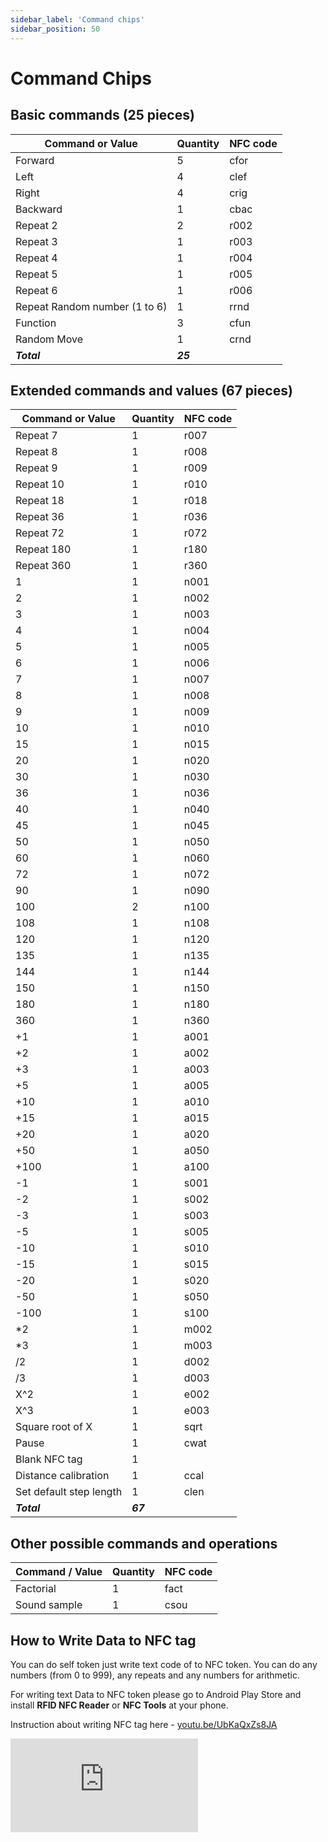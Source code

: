 ```yaml
---
sidebar_label: 'Command chips'
sidebar_position: 50
---
```


# Command Chips

## **Basic commands (25 pieces)**

| Command or Value | Quantity | NFC code |
| --- | --- | --- |
| Forward | 5 | cfor |
| Left | 4 | clef |
| Right | 4 | crig |
| Backward | 1 | cbac |
| Repeat 2 | 2 | r002 |
| Repeat 3 | 1 | r003 |
| Repeat 4 | 1 | r004 |
| Repeat 5 | 1 | r005 |
| Repeat 6 | 1 | r006 |
| Repeat Random number (1 to 6) | 1 | rrnd |
| Function | 3 | cfun |
| Random Move | 1 | crnd |
| ***Total*** | ***25*** | |

## **Extended commands and values (67 pieces)**

| Command or Value | Quantity | NFC code |
| --- | --- | --- |
| Repeat 7 | 1 | r007 |
| Repeat 8 | 1 | r008 |
| Repeat 9 | 1 | r009 |
| Repeat 10 | 1 | r010 |
| Repeat 18 | 1 | r018 |
| Repeat 36 | 1 | r036 |
| Repeat 72 | 1 | r072 |
| Repeat 180 | 1 | r180 |
| Repeat 360 | 1 | r360 |
| 1 | 1 | n001 |
| 2 | 1 | n002 |
| 3 | 1 | n003 |
| 4 | 1 | n004 |
| 5 | 1 | n005 |
| 6 | 1 | n006 |
| 7 | 1 | n007 |
| 8 | 1 | n008 |
| 9 | 1 | n009 |
| 10 | 1 | n010 |
| 15 | 1 | n015 |
| 20 | 1 | n020 |
| 30 | 1 | n030 |
| 36 | 1 | n036 |
| 40 | 1 | n040 |
| 45 | 1 | n045 |
| 50 | 1 | n050 |
| 60 | 1 | n060 |
| 72 | 1 | n072 |
| 90 | 1 | n090 |
| 100 | 2 | n100 |
| 108 | 1 | n108 |
| 120 | 1 | n120 |
| 135 | 1 | n135 |
| 144 | 1 | n144 |
| 150 | 1 | n150 |
| 180 | 1 | n180 |
| 360 | 1 | n360 |
| +1 | 1 | a001 |
| +2 | 1 | a002 |
| +3 | 1 | a003 |
| +5 | 1 | a005 |
| +10 | 1 | a010 |
| +15 | 1 | a015 |
| +20 | 1 | a020 |
| +50 | 1 | a050 |
| +100 | 1 | a100 |
| -1 | 1 | s001 |
| -2 | 1 | s002 |
| -3 | 1 | s003 |
| -5 | 1 | s005 |
| -10 | 1 | s010 |
| -15 | 1 | s015 |
| -20 | 1 | s020 |
| -50 | 1 | s050 |
| -100 | 1 | s100 |
| *2 | 1 | m002 |
| *3 | 1 | m003 |
| /2 | 1 | d002 |
| /3 | 1 | d003 |
| X^2 | 1 | e002 |
| X^3 | 1 | e003 |
| Square root of X | 1 | sqrt |
| Pause | 1 | cwat 
| Blank NFC tag | 1 |  
| Distance calibration | 1 | ccal |
| Set default step length | 1 | clen |
| ***Total*** | ***67*** | |

## **Other possible commands and operations**

| Command / Value | Quantity | NFC code |
| --- | --- | --- |
| Factorial | 1 | fact |
| Sound sample | 1 | csou |

## **How to Write Data to NFC tag**

You can do self token just write text code of to NFC token. You can do any numbers (from 0 to 999), any repeats and any numbers for arithmetic.

For writing text Data to NFC token please go to Android Play Store and install **RFID NFC Reader** or **NFC Tools** at your phone.

Instruction about writing NFC tag here - [youtu.be/UbKaQxZs8JA](https://youtu.be/UbKaQxZs8JA)

<div
  style={{
    position: 'relative',
    paddingBottom: '56.25%',
    height: 0,
    overflow: 'hidden',
  }}
>
  <iframe
    src="https://www.youtube.com/embed/UbKaQxZs8JA?si=WT8wWYBe_Ql7TovQ"
    style={{
      position: 'absolute',
      top: 0,
      left: 0,
      width: '100%',
      height: '100%',
    }}
    frameBorder="0"
    allow="accelerometer; autoplay; clipboard-write; encrypted-media; gyroscope; picture-in-picture"
    allowFullScreen
  />
</div>

